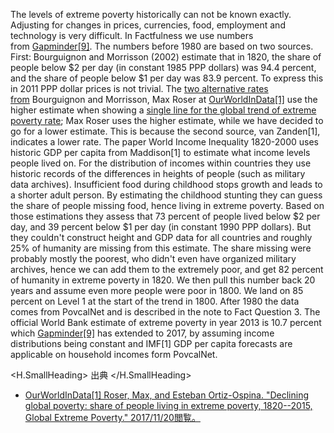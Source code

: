 
The levels of extreme poverty historically can not be known exactly. Adjusting for changes in prices, currencies, food, employment and technology is very difficult. In Factfulness we use numbers from [Gapminder[9]](http://gapm.io/depov). The numbers before 1980 are based on two sources. First: Bourguignon and Morrisson (2002) estimate that in 1820, the share of people below $2 per day (in constant 1985 PPP dollars) was 94.4 percent, and the share of people below $1 per day was 83.9 percent. To express this in 2011 PPP dollar prices is not trivial. The [two alternative rates from](https://ourworldindata.org/grapher/declining-global-poverty-share-1820-2015) Bourguignon and Morrisson, Max Roser at [OurWorldInData[1]](https://ourworldindata.org/extreme-poverty) use the higher estimate when showing a [single line for the global trend of extreme poverty rate](https://ourworldindata.org/grapher/world-population-in-extreme-poverty-absolute); Max Roser uses the higher estimate, while we have decided to go for a lower estimate. This is because the second source, van Zanden[1], indicates a lower rate. The paper World Income Inequality 1820-2000 uses historic GDP per capita from Maddison[1] to estimate what income levels people lived on. For the distribution of incomes within countries they use historic records of the differences in heights of people (such as military data archives). Insufficient food during childhood stops growth and leads to a shorter adult person. By estimating the childhood stunting they can guess the share of people missing food, hence living in extreme poverty. Based on those estimations they assess that 73 percent of people lived below $2 per day, and 39 percent below $1 per day (in constant 1990 PPP dollars). But they couldn't construct height and GDP data for all countries and roughly 25% of humanity are missing from this estimate. The share missing were probably mostly the poorest, who didn't even have organized military archives, hence we can add them to the extremely poor, and get 82 percent of humanity in extreme poverty in 1820. We then pull this number back 20 years and assume even more people were poor in 1800. We land on 85 percent on Level 1 at the start of the trend in 1800. After 1980 the data comes from PovcalNet and is described in the note to Fact Question 3. The official World Bank estimate of extreme poverty in year 2013 is 10.7 percent which [Gapminder[9]](http://gapm.io/depov) has extended to 2017, by assuming income distributions being constant and IMF[1] GDP per capita forecasts are applicable on household incomes form PovcalNet.

<H.SmallHeading>
  出典
</H.SmallHeading>

- [OurWorldInData[1] Roser, Max, and Esteban Ortiz-Ospina. "Declining global poverty: share of people living in extreme poverty, 1820--2015, Global Extreme Poverty." 2017/11/20閲覧。](https://www.ourworldindata.org/extreme-poverty)